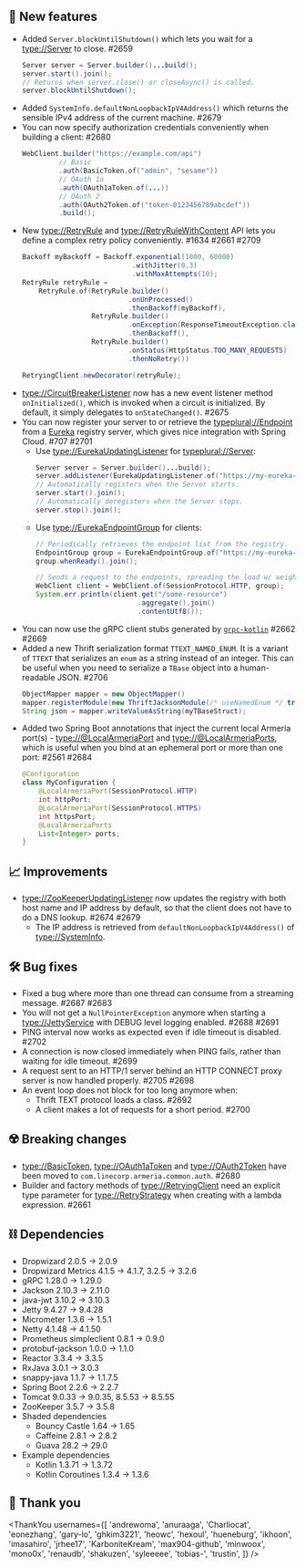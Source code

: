 ## 🌟 New features

- Added `Server.blockUntilShutdown()` which lets you wait for a <type://Server> to close. #2659
  ```java
  Server server = Server.builder()...build();
  server.start().join();
  // Returns when server.close() or closeAsync() is called.
  server.blockUntilShutdown();
  ```
- Added `SystemInfo.defaultNonLoopbackIpV4Address()` which returns the sensible IPv4 address of the current
  machine. #2679
- You can now specify authorization credentials conveniently when building a client: #2680
  ```java
  WebClient.builder("https://example.com/api")
           // Basic
           .auth(BasicToken.of("admin", "sesame"))
           // OAuth 1a
           .auth(OAuth1aToken.of(...))
           // OAuth 2
           .auth(OAuth2Token.of("token-0123456789abcdef"))
           .build();
  ```
- New <type://RetryRule> and <type://RetryRuleWithContent> API lets you define a complex retry policy
  conveniently. #1634 #2661 #2709
  ```java
  Backoff myBackoff = Backoff.exponential(1000, 60000)
                             .withJitter(0.3)
                             .withMaxAttempts(10);
  RetryRule retryRule =
      RetryRule.of(RetryRule.builder()
                            .onUnProcessed()
                            .thenBackoff(myBackoff),
                   RetryRule.builder()
                            .onException(ResponseTimeoutException.class)
                            .thenBackoff(),
                   RetryRule.builder()
                            .onStatus(HttpStatus.TOO_MANY_REQUESTS)
                            .thenNoRetry())

  RetryingClient.newDecorator(retryRule);
  ```
- <type://CircuitBreakerListener> now has a new event listener method `onInitialized()`, which is invoked
  when a circuit is initialized. By default, it simply delegates to `onStateChanged()`. #2675
- You can now register your server to or retrieve the <typeplural://Endpoint> from
  a [Eureka](https://spring.io/guides/gs/service-registration-and-discovery/) registry server,
  which gives nice integration with Spring Cloud. #707 #2701
  - Use <type://EurekaUpdatingListener> for <typeplural://Server>:
    ```java
    Server server = Server.builder()...build();
    server.addListener(EurekaUpdatingListener.of("https://my-eureka-registry.com/"));
    // Automatically registers when the Server starts.
    server.start().join();
    // Automatically deregisters when the Server stops.
    server.stop().join();
    ```
  - Use <type://EurekaEndpointGroup> for clients:
    ```java
    // Periodically retrieves the endpoint list from the registry.
    EndpointGroup group = EurekaEndpointGroup.of("https://my-eureka-registry/");
    group.whenReady().join();

    // Sends a request to the endpoints, spreading the load w/ weighted round-robin.
    WebClient client = WebClient.of(SessionProtocol.HTTP, group);
    System.err.println(client.get("/some-resource")
                             .aggregate().join()
                             .contentUtf8());
    ```
- You can now use the gRPC client stubs generated by [`grpc-kotlin`](https://github.com/grpc/grpc-kotlin)
  #2662 #2669
- Added a new Thrift serialization format `TTEXT_NAMED_ENUM`. It is a variant of `TTEXT` that serializes
  an `enum` as a string instead of an integer. This can be useful when you need to serialize a `TBase`
  object into a human-readable JSON. #2706
  ```java
  ObjectMapper mapper = new ObjectMapper()
  mapper.registerModule(new ThriftJacksonModule(/* useNamedEnum */ true));
  String json = mapper.writeValueAsString(myTBaseStruct);
  ```
- Added two Spring Boot annotations that inject the current local Armeria port(s) - <type://@LocalArmeriaPort> and <type://@LocalArmeriaPorts>,
  which is useful when you bind at an ephemeral port or more than one port: #2561 #2684
  ```java
  @Configuration
  class MyConfiguration {
      @LocalArmeriaPort(SessionProtocol.HTTP)
      int httpPort;
      @LocalArmeriaPort(SessionProtocol.HTTPS)
      int httpsPort;
      @LocalArmeriaPorts
      List<Integer> ports;
  }
  ```


## 📈 Improvements

- <type://ZooKeeperUpdatingListener> now updates the registry with both host name and IP address by default,
  so that the client does not have to do a DNS lookup. #2674 #2679
  - The IP address is retrieved from `defaultNonLoopbackIpV4Address()` of <type://SystemInfo>.

## 🛠️ Bug fixes

- Fixed a bug where more than one thread can consume from a streaming message. #2687 #2683
- You will not get a `NullPointerException` anymore when starting a <type://JettyService> with DEBUG level
  logging enabled. #2688 #2691
- PING interval now works as expected even if idle timeout is disabled. #2702
- A connection is now closed immediately when PING fails, rather than waiting for idle timeout. #2699
- A request sent to an HTTP/1 server behind an HTTP CONNECT proxy server is now handled properly. #2705 #2698
- An event loop does not block for too long anymore when:
  - Thrift TEXT protocol loads a class. #2692
  - A client makes a lot of requests for a short period. #2700

## ☢️ Breaking changes

- <type://BasicToken>, <type://OAuth1aToken> and <type://OAuth2Token> have been moved to
  `com.linecorp.armeria.common.auth`. #2680
- Builder and factory methods of <type://RetryingClient> need an explicit type parameter for
  <type://RetryStrategy> when creating with a lambda expression. #2661

## ⛓ Dependencies

- Dropwizard 2.0.5 → 2.0.9
- Dropwizard Metrics 4.1.5 → 4.1.7, 3.2.5 → 3.2.6
- gRPC 1.28.0 → 1.29.0
- Jackson 2.10.3 → 2.11.0
- java-jwt 3.10.2 → 3.10.3
- Jetty 9.4.27 → 9.4.28
- Micrometer 1.3.6 → 1.5.1
- Netty 4.1.48 → 4.1.50
- Prometheus simpleclient 0.8.1 → 0.9.0
- protobuf-jackson 1.0.0 → 1.1.0
- Reactor 3.3.4 → 3.3.5
- RxJava 3.0.1 → 3.0.3
- snappy-java 1.1.7 → 1.1.7.5
- Spring Boot 2.2.6 → 2.2.7
- Tomcat 9.0.33 → 9.0.35, 8.5.53 → 8.5.55
- ZooKeeper 3.5.7 → 3.5.8
- Shaded dependencies
  - Bouncy Castle 1.64 → 1.65
  - Caffeine 2.8.1 → 2.8.2
  - Guava 28.2 → 29.0
- Example dependencies
  - Kotlin 1.3.71 → 1.3.72
  - Kotlin Coroutines 1.3.4 → 1.3.6

## 🙇 Thank you

<ThankYou
  usernames={[
    'andrewoma',
    'anuraaga',
    'Charliocat',
    'eonezhang',
    'gary-lo',
    'ghkim3221',
    'heowc',
    'hexoul',
    'hueneburg',
    'ikhoon',
    'imasahiro',
    'jrhee17',
    'KarboniteKream',
    'max904-github',
    'minwoox',
    'mono0x',
    'renaudb',
    'shakuzen',
    'syleeeee',
    'tobias-',
    'trustin',
  ]}
/>

